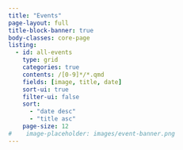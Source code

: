 ```yaml
---
title: "Events"
page-layout: full
title-block-banner: true
body-classes: core-page
listing: 
  - id: all-events
    type: grid
    categories: true
    contents: /[0-9]*/*.qmd
    fields: [image, title, date]
    sort-ui: true
    filter-ui: false
    sort: 
      - "date desc"
      - "title asc"
    page-size: 12
#    image-placeholder: images/event-banner.png
---
```


::: {#all-events}
:::
